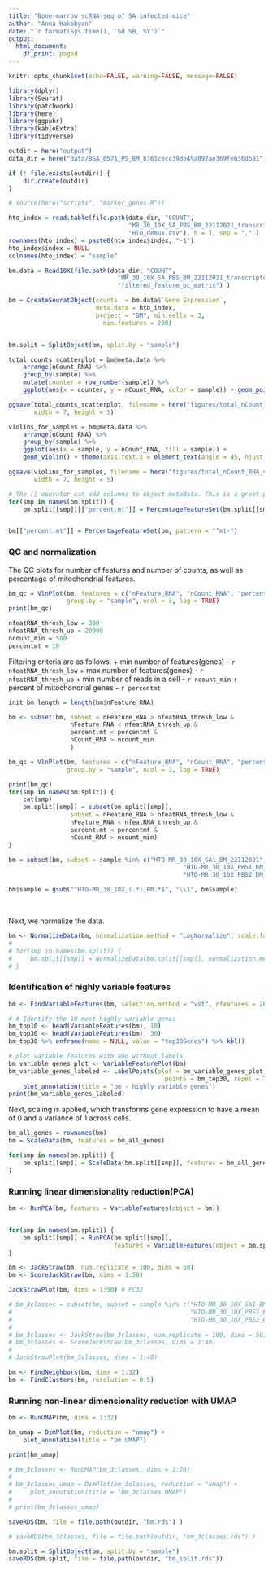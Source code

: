 ```yaml
---
title: "Bone-marrow scRNA-seq of SA infected mice"
author: "Anna Hakobyan"
date: "`r format(Sys.time(), '%d %B, %Y')`"
output:
  html_document:
    df_print: paged
---
```


```r
knitr::opts_chunk$set(echo=FALSE, warning=FALSE, message=FALSE)
```


```r
library(dplyr)
library(Seurat)
library(patchwork)
library(here)
library(ggpubr)
library(kableExtra)
library(tidyverse)

outdir = here("output")
data_dir = here("data/BSA_0571_PS_BM_b361cecc39de49a097ae369fe636db81")

if (! file.exists(outdir)) {
    dir.create(outdir)
}

# source(here("scripts", "marker_genes.R"))

```


```r
hto_index = read.table(file.path(data_dir, "COUNT",
                                 "MR_30_10X_SA_PBS_BM_22112021_transcriptome", 
                                 "HTO_demux.csv"), h = T, sep = "," )
rownames(hto_index) = paste0(hto_index$index, "-1")
hto_index$index = NULL
colnames(hto_index) = "sample"

bm.data = Read10X(file.path(data_dir, "COUNT",
                              "MR_30_10X_SA_PBS_BM_22112021_transcriptome", 
                              "filtered_feature_bc_matrix") )

bm = CreateSeuratObject(counts  = bm.data$`Gene Expression`, 
                        meta.data = hto_index,
                        project = "BM", min.cells = 3,
                          min.features = 200)


bm.split = SplitObject(bm, split.by = "sample")
```

```r
total_counts_scatterplot = bm@meta.data %>% 
    arrange(nCount_RNA) %>% 
    group_by(sample) %>% 
    mutate(counter = row_number(sample)) %>% 
    ggplot(aes(x = counter, y = nCount_RNA, color = sample)) + geom_point()

ggsave(total_counts_scatterplot, filename = here("figures/total_nCount_RNA_scatter.png"),
       width = 7, height = 5)

violins_for_samples = bm@meta.data %>% 
    arrange(nCount_RNA) %>% 
    group_by(sample) %>% 
    ggplot(aes(x = sample, y = nCount_RNA, fill = sample)) + 
    geom_violin() + theme(axis.text.x = element_text(angle = 45, hjust = 1))

ggsave(violins_for_samples, filename = here("figures/total_nCount_RNA_violin.png"),
       width = 7, height = 5)
```


```r
# The [[ operator can add columns to object metadata. This is a great place to stash QC stats
for(smp in names(bm.split)) {
    bm.split[[smp]][["percent.mt"]] = PercentageFeatureSet(bm.split[[smp]], pattern = "^mt-")}


bm[["percent.mt"]] = PercentageFeatureSet(bm, pattern = "^mt-")
```


### QC and normalization

The QC plots for number of features and number of counts, as well as percentage 
of mitochondrial features.

```r
bm_qc = VlnPlot(bm, features = c("nFeature_RNA", "nCount_RNA", "percent.mt"),
                group.by = "sample", ncol = 3, log = TRUE) 
print(bm_qc)
```
```r
nfeatRNA_thresh_low = 300
nfeatRNA_thresh_up = 20000
ncount_min = 500
percentmt = 10
```

Filtering criteria are as follows:
+ min number of features(genes) - `r nfeatRNA_thresh_low`
+ max number of features(genes) - `r nfeatRNA_thresh_up`
+ min number of reads in a cell - `r ncount_min`
+ percent of mitochondrial genes - `r percentmt`


```r
init_bm_length = length(bm$nFeature_RNA)

bm <- subset(bm, subset = nFeature_RNA > nfeatRNA_thresh_low &
                 nFeature_RNA < nfeatRNA_thresh_up &
                 percent.mt < percentmt &
                 nCount_RNA > ncount_min
                 )

bm_qc = VlnPlot(bm, features = c("nFeature_RNA", "nCount_RNA", "percent.mt"),
                group.by = "sample", ncol = 3, log = TRUE) 

print(bm_qc)
for(smp in names(bm.split)) {
    cat(smp)
    bm.split[[smp]] = subset(bm.split[[smp]], 
                 subset = nFeature_RNA > nfeatRNA_thresh_low &
                 nFeature_RNA < nfeatRNA_thresh_up &
                 percent.mt < percentmt &
                 nCount_RNA > ncount_min)
}

bm = subset(bm, subset = sample %in% c("HTO-MR_30_10X_SA1_BM_22112021",
                                                "HTO-MR_30_10X_PBS1_BM_22112021",
                                                "HTO-MR_30_10X_PBS2_BM_22112021"))

bm$sample = gsub("^HTO-MR_30_10X_(.*)_BM.*$", "\\1", bm$sample)
```

&nbsp;

Next, we normalize the data. 

```r
bm <- NormalizeData(bm, normalization.method = "LogNormalize", scale.factor = 10000)
# 
# for(smp in names(bm.split)) {
#     bm.split[[smp]] = NormalizeData(bm.split[[smp]], normalization.method = "LogNormalize", scale.factor = 10000)
# }
```

### Identification of highly variable features

```r
bm <- FindVariableFeatures(bm, selection.method = "vst", nfeatures = 2000)

# # Identify the 10 most highly variable genes
bm_top10 <- head(VariableFeatures(bm), 10)
bm_top30 <- head(VariableFeatures(bm), 30)  
bm_top30 %>% enframe(name = NULL, value = "top30Genes") %>% kbl()

# plot variable features with and without labels
bm_variable_genes_plot <- VariableFeaturePlot(bm)
bm_variable_genes_labeled <- LabelPoints(plot = bm_variable_genes_plot, 
                                           points = bm_top30, repel = TRUE) + 
    plot_annotation(title = "bm - highly variable genes")
print(bm_variable_genes_labeled)
```

<!-- ```{r highly-variable-features-bm-split, echo=FALSE, warning=FALSE, results='hide', fig.keep='all} -->
<!-- bm_variable_genes_plot.split = list() -->

<!-- for(smp in names(bm.split)) { -->
<!--     bm.split[[smp]] = FindVariableFeatures(bm.split[[smp]], selection.method = "vst",  -->
<!--                                            nfeatures = 2000) -->

<!--     vg_plot = VariableFeaturePlot(bm.split[[smp]]) -->
<!--     bm_variable_genes_plot.split[[smp]] =  -->
<!--         LabelPoints(plot = vg_plot, points = head(VariableFeatures(bm.split[[smp]]), 30), -->
<!--                     repel = TRUE) + plot_annotation(title = smp ) -->
<!-- } -->

<!-- highly_variable_regions_plots = ggarrange(plotlist = bm_variable_genes_plot.split, -->
<!--                                           nrow = 3, ncol = 2) -->
<!-- print(highly_variable_regions_plots) -->
<!-- ``` -->


Next, scaling is applied, which transforms gene expression to have a mean of 
0 and a variance of 1 across cells.

```r
bm_all_genes = rownames(bm)
bm = ScaleData(bm, features = bm_all_genes)

for(smp in names(bm.split)) {
    bm.split[[smp]] = ScaleData(bm.split[[smp]], features = bm_all_genes)
}
```


### Running linear dimensionality reduction(PCA)

```r
bm <- RunPCA(bm, features = VariableFeatures(object = bm))


for(smp in names(bm.split)) {
    bm.split[[smp]] = RunPCA(bm.split[[smp]], 
                             features = VariableFeatures(object = bm.split[[smp]]))
}
```

```r
bm <- JackStraw(bm, num.replicate = 100, dims = 50)
bm <- ScoreJackStraw(bm, dims = 1:50)

JackStrawPlot(bm, dims = 1:50) # PC32 

# bm_3classes = subset(bm, subset = sample %in% c("HTO-MR_30_10X_SA1_BM_22112021",
#                                                 "HTO-MR_30_10X_PBS1_BM_22112021",
#                                                 "HTO-MR_30_10X_PBS2_BM_22112021"))
# 
# bm_3classes <- JackStraw(bm_3classes, num.replicate = 100, dims = 50)
# bm_3classes <- ScoreJackStraw(bm_3classes, dims = 1:40)
# 
# JackStrawPlot(bm_3classes, dims = 1:40)
```


```r
bm <- FindNeighbors(bm, dims = 1:32)
bm <- FindClusters(bm, resolution = 0.5)
```


### Running non-linear dimensionality reduction with UMAP


```r
bm <- RunUMAP(bm, dims = 1:32)

bm_umap = DimPlot(bm, reduction = "umap") + 
    plot_annotation(title = "bm UMAP")

print(bm_umap)

# bm_3classes <- RunUMAP(bm_3classes, dims = 1:28)
# 
# bm_3classes_umap = DimPlot(bm_3classes, reduction = "umap") + 
#     plot_annotation(title = "bm_3classes UMAP")
# 
# print(bm_3classes_umap)
```

```r
saveRDS(bm, file = file.path(outdir, "bm.rds") )

# saveRDS(bm_3classes, file = file.path(outdir, "bm_3classes.rds") )

bm.split = SplitObject(bm, split.by = "sample")
saveRDS(bm.split, file = file.path(outdir, "bm_split.rds"))
```

